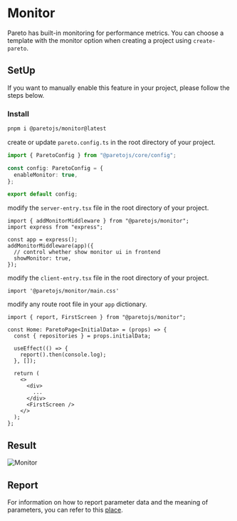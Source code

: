 # Monitor

Pareto has built-in monitoring for performance metrics. You can choose a template with the monitor option when creating a project using `create-pareto`.

## SetUp

If you want to manually enable this feature in your project, please follow the steps below.

### Install

```bash
pnpm i @paretojs/monitor@latest
```

create or update `pareto.config.ts` in the root directory of your project.

```ts
import { ParetoConfig } from "@paretojs/core/config";

const config: ParetoConfig = {
  enableMonitor: true,
};

export default config;
```

modify the `server-entry.tsx` file in the root directory of your project.

```tsx
import { addMonitorMiddleware } from "@paretojs/monitor";
import express from "express";

const app = express();
addMonitorMiddleware(app)({
  // control whether show monitor ui in frontend
  showMonitor: true,
});
```

modify the `client-entry.tsx` file in the root directory of your project.

```tsx
import '@paretojs/monitor/main.css'
```

modify any route root file in your `app` dictionary.

```tsx
import { report, FirstScreen } from "@paretojs/monitor";

const Home: ParetoPage<InitialData> = (props) => {
  const { repositories } = props.initialData;

  useEffect(() => {
    report().then(console.log);
  }, []);

  return (
    <>
      <div>
        ...
      </div>
      <FirstScreen />
    </>
  );
};
```

## Result

![Monitor](/monitor.png)

## Report

For information on how to report parameter data and the meaning of parameters, you can refer to this [place](https://github.com/childrentime/pareto/blob/main/packages/monitor/README.md).